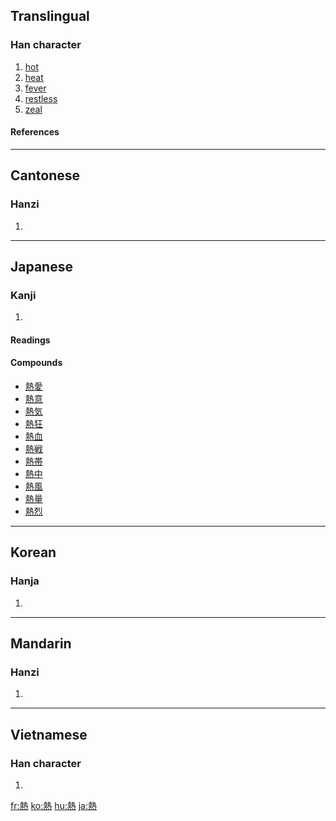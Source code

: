 {{see|热}}
==Translingual==

===Han character===
{{Han char|rn=86|rad=火|as=11|sn=15|four=4533<sub>1</sub>|canj=土戈火 (GIF)}}
# [[hot]]
# [[heat]]
# [[fever]]
# [[restless]]
# [[zeal]]

====References====
{{Han ref|kx=0681.080|dkj=19360|dj=1092.240|hdz=32230.100|uh=71B1|ud=29105|bh=BCF6|bd=48374}}

----
==Cantonese==

===Hanzi===
{{yue-hanzi|jyut=|y=yit6}}
# {{defn|Cantonese}}

----
==Japanese==

===Kanji===
{{ja-kanji|grade=4|rs=火11}}
# {{defn|Japanese}}

====Readings====
{{ja-readings|on=[[ねつ]] (netsu), [[ぜつ]] (zetsu), [[ねち]] (nechi)|kun=[[あつい]] ([[熱い]], atsui)}}

====Compounds====
*[[熱愛]]
*[[熱意]]
*[[熱気]]
*[[熱狂]]
*[[熱血]]
*[[熱戦]]
*[[熱帯]]
*[[熱中]]
*[[熱風]]
*[[熱量]]
*[[熱烈]]

----
==Korean==

===Hanja===
{{ko-hanja|hangeul=열|eumhun=|rv=yeol|mr=yŏl|y=yel}}
# {{defn|Korean}}

----
==Mandarin==

===Hanzi===
{{cmn-hanzi|sim=热|pin=[[rè]] (re4)|wg=je<sup>4</sup>}}
# {{defn|Mandarin}}

----
==Vietnamese==

===Han character===
{{vi-hantu|nhiệt}}
# {{defn|Vietnamese}}

[[fr:熱]]
[[ko:熱]]
[[hu:熱]]
[[ja:熱]]